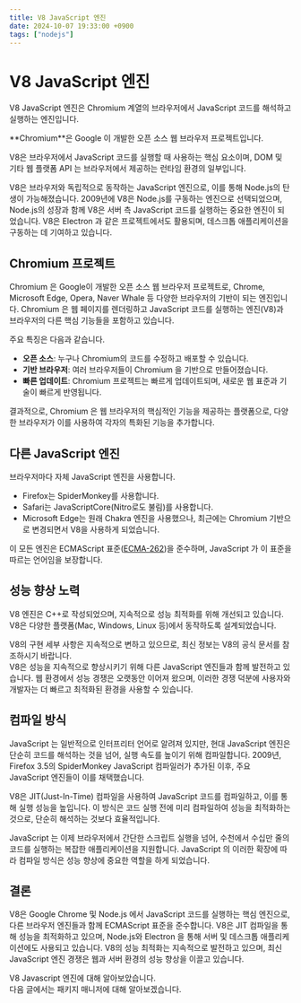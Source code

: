```yaml
---
title: V8 JavaScript 엔진
date: 2024-10-07 19:33:00 +0900
tags: ["nodejs"]
---
```



# V8 JavaScript 엔진

V8 JavaScript 엔진은 Chromium 계열의 브라우저에서 JavaScript 코드를 해석하고 실행하는 엔진입니다.

<Callout type="info" emoji="✅">
	**Chromium**은 Google 이 개발한 오픈 소스 웹 브라우저 프로젝트입니다.
</Callout>

V8은 브라우저에서 JavaScript 코드를 실행할 때 사용하는 핵심 요소이며, DOM 및 기타 웹 플랫폼 API 는 브라우저에서 제공하는 런타임 환경의 일부입니다.

V8은 브라우저와 독립적으로 동작하는 JavaScript 엔진으로, 이를 통해 Node.js의 탄생이 가능해졌습니다.
2009년에 V8은 Node.js를 구동하는 엔진으로 선택되었으며, Node.js의 성장과 함께 V8은 서버 측 JavaScript 코드를 실행하는 중요한 엔진이 되었습니다.
V8은 Electron 과 같은 프로젝트에서도 활용되며, 데스크톱 애플리케이션을 구동하는 데 기여하고 있습니다.

## Chromium 프로젝트

Chromium 은 Google이 개발한 오픈 소스 웹 브라우저 프로젝트로, Chrome, Microsoft Edge, Opera, Naver Whale 등 다양한 브라우저의 기반이 되는 엔진입니다.
Chromium 은 웹 페이지를 렌더링하고 JavaScript 코드를 실행하는 엔진(V8)과 브라우저의 다른 핵심 기능들을 포함하고 있습니다.

주요 특징은 다음과 같습니다.

- **오픈 소스**: 누구나 Chromium의 코드를 수정하고 배포할 수 있습니다.
- **기반 브라우저**: 여러 브라우저들이 Chromium 을 기반으로 만들어졌습니다.
- **빠른 업데이트**: Chromium 프로젝트는 빠르게 업데이트되며, 새로운 웹 표준과 기술이 빠르게 반영됩니다.

결과적으로, Chromium 은 웹 브라우저의 핵심적인 기능을 제공하는 플랫폼으로, 다양한 브라우저가 이를 사용하여 각자의 특화된 기능을 추가합니다.

## 다른 JavaScript 엔진

브라우저마다 자체 JavaScript 엔진을 사용합니다.

- Firefox는 SpiderMonkey를 사용합니다.
- Safari는 JavaScriptCore(Nitro로도 불림)를 사용합니다.
- Microsoft Edge는 원래 Chakra 엔진을 사용했으나, 최근에는 Chromium 기반으로 변경되면서 V8을 사용하게 되었습니다.

이 모든 엔진은 ECMAScript 표준([ECMA-262](https://ecma-international.org/publications-and-standards/standards/ecma-262/))을 준수하며, JavaScript 가 이 표준을 따르는 언어임을 보장합니다.

## 성능 향상 노력

V8 엔진은 C++로 작성되었으며, 지속적으로 성능 최적화를 위해 개선되고 있습니다.
V8은 다양한 플랫폼(Mac, Windows, Linux 등)에서 동작하도록 설계되었습니다.

V8의 구현 세부 사항은 지속적으로 변하고 있으므로, 최신 정보는 V8의 공식 문서를 참조하시기 바랍니다.<br />
V8은 성능을 지속적으로 향상시키기 위해 다른 JavaScript 엔진들과 함께 발전하고 있습니다.
웹 환경에서 성능 경쟁은 오랫동안 이어져 왔으며, 이러한 경쟁 덕분에 사용자와 개발자는 더 빠르고 최적화된 환경을 사용할 수 있습니다.

## 컴파일 방식

JavaScript 는 일반적으로 인터프리터 언어로 알려져 있지만, 현대 JavaScript 엔진은 단순히 코드를 해석하는 것을 넘어, 실행 속도를 높이기 위해 컴파일합니다.
2009년, Firefox 3.5의 SpiderMonkey JavaScript 컴파일러가 추가된 이후, 주요 JavaScript 엔진들이 이를 채택했습니다.

V8은 JIT(Just-In-Time) 컴파일을 사용하여 JavaScript 코드를 컴파일하고, 이를 통해 실행 성능을 높입니다.
이 방식은 코드 실행 전에 미리 컴파일하여 성능을 최적화하는 것으로, 단순히 해석하는 것보다 효율적입니다.

JavaScript 는 이제 브라우저에서 간단한 스크립트 실행을 넘어, 수천에서 수십만 줄의 코드를 실행하는 복잡한 애플리케이션을 지원합니다.
JavaScript 의 이러한 확장에 따라 컴파일 방식은 성능 향상에 중요한 역할을 하게 되었습니다.

## 결론

V8은 Google Chrome 및 Node.js 에서 JavaScript 코드를 실행하는 핵심 엔진으로, 다른 브라우저 엔진들과 함께 ECMAScript 표준을 준수합니다.
V8은 JIT 컴파일을 통해 성능을 최적화하고 있으며, Node.js와 Electron 을 통해 서버 및 데스크톱 애플리케이션에도 사용되고 있습니다.
V8의 성능 최적화는 지속적으로 발전하고 있으며, 최신 JavaScript 엔진 경쟁은 웹과 서버 환경의 성능 향상을 이끌고 있습니다.

V8 Javascript 엔진에 대해 알아보았습니다.<br />
다음 글에서는 패키지 매니저에 대해 알아보겠습니다.
